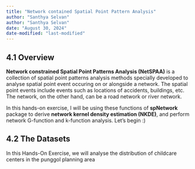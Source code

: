 ```yaml
---
title: "Network contained Spatial Point Pattern Analysis"
author: "Santhya Selvan"
author: "Santhya Selvan"
date: "August 30, 2024"
date-modified: "last-modified"
---
```


## 4.1 Overview

**Network constrained Spatial Point Patterns Analysis (NetSPAA)** is a collection of spatial point patterns analysis methods specially developed to analyse spatial point event occuring on or alongside a network. The spatial point events include events such as locations of accidents, buildings, etc. The network, on the other hand, can be a road network or river network.

In this hands-on exercise, I will be using these functions of **spNetwork** package to derive **network kernel density estimation (NKDE)**, and perform network G-function and k-function analysis. Let's begin :)

## 4.2 The Datasets

In this Hands-On Exercise, we will analyse the distribution of childcare centers in the punggol planning area
